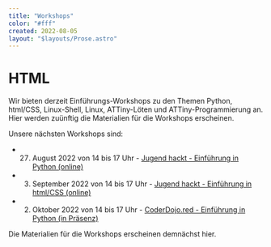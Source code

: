 ```yaml
---
title: "Workshops"
color: "#fff"
created: 2022-08-05
layout: "$layouts/Prose.astro"
---
```


# HTML

Wir bieten derzeit Einführungs-Workshops zu den Themen Python, html/CSS, Linux-Shell, Linux, ATTiny-Löten und ATTiny-Programmierung an. Hier werden zuünftig die Materialien für die Workshops erscheinen.

Unsere nächsten Workshops sind:

- 27. August 2022 von 14 bis 17 Uhr - [Jugend hackt - Einführung in Python (online)](https://coderdojo.red/posts/news/2022-08-27/)

- 3. September 2022 von 14 bis 17 Uhr - [Jugend hackt - Einführung in html/CSS (online)](https://coderdojo.red/posts/news/2022-09-03/)

- 2. Oktober 2022 von 14 bis 17 Uhr - [CoderDojo.red - Einführung in Python (in Präsenz)](https://coderdojo.red/posts/news/2022-10-02/)

Die Materialien für die Workshops erscheinen demnächst hier.
